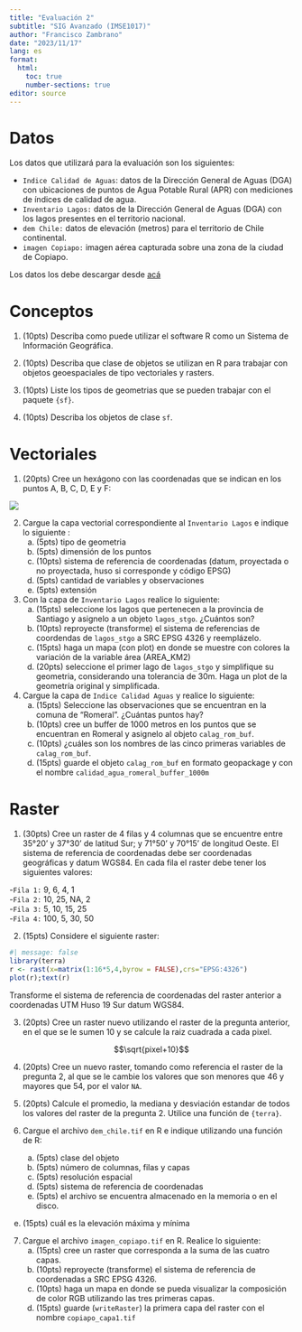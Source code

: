 ```yaml
---
title: "Evaluación 2"
subtitle: "SIG Avanzado (IMSE1017)"
author: "Francisco Zambrano"
date: "2023/11/17"
lang: es
format: 
  html:
    toc: true
    number-sections: true
editor: source
---
```


# Datos

Los datos que utilizará para la evaluación son los siguientes:

  - `Indice Calidad de Aguas`: datos de la Dirección General de Aguas (DGA) con ubicaciones de puntos de Agua Potable Rural (APR) con mediciones de índices de calidad de agua.  
  - `Inventario Lagos:` datos de la Dirección General de Aguas (DGA) con los lagos presentes en el territorio nacional.  
  - `dem Chile:` datos de elevación (metros) para el territorio de Chile continental.  
  - `imagen Copiapo:` imagen aérea capturada sobre una zona de la ciudad de Copiapo.
  
Los datos los debe descargar desde [acá](https://drive.google.com/file/d/1ngv-MBcbQRTD9q4Fd4L6AKSRkECIyJyW/view?usp=sharing)

# Conceptos

1. (10pts) Describa como puede utilizar el software R como un Sistema de Información Geográfica.

2. (10pts) Describa que clase de objetos se utilizan en R para trabajar con objetos geoespaciales de tipo vectoriales y rasters.

3. (10pts) Liste los tipos de geometrias que se pueden trabajar con el paquete `{sf}`.

4. (10pts) Describa los objetos de clase `sf`.

# Vectoriales

1. (20pts) Cree un hexágono con las coordenadas que se indican en los puntos A, B, C, D, E y F:

![](img/p_21_graf2.gif)

2. Cargue la capa vectorial correspondiente al  `Inventario Lagos` e indique lo siguiente :
    a) (5pts) tipo de geometria
    b) (5pts) dimensión de los puntos
    c) (10pts) sistema de referencia de coordenadas (datum, proyectada o no proyectada, huso si corresponde y código EPSG)
    d) (5pts) cantidad de variables y observaciones
    e) (5pts) extensión

3. Con la capa de `Inventario Lagos` realice lo siguiente:
    a) (15pts) seleccione los lagos que pertenecen a la provincia de Santiago y asignelo a un objeto `lagos_stgo`. ¿Cuántos son?
    b) (10pts) reproyecte (transforme) el sistema de referencias de coordendas de `lagos_stgo` a SRC EPSG 4326 y reemplázelo.
    c) (15pts) haga un mapa (con plot) en donde se muestre con colores la variación de la variable área (AREA_KM2)
    d) (20pts) seleccione el primer lago de `lagos_stgo` y simplifique su geometria, considerando una tolerancia de 30m. Haga un plot de la geometría original y simplificada.
    
4. Cargue la capa de `Indice Calidad Aguas` y realice lo siguiente:
    a) (15pts) Seleccione las observaciones que se encuentran en la comuna de "Romeral". ¿Cuántas puntos hay?
    b) (10pts) cree un buffer de 1000 metros en los puntos que se encuentran en Romeral y asignelo al objeto `calag_rom_buf`.
    c) (10pts) ¿cuáles son los nombres de las cinco primeras variables de `calag_rom_buf`. 
    d) (15pts) guarde el objeto `calag_rom_buf` en formato geopackage y con el nombre `calidad_agua_romeral_buffer_1000m`


# Raster

1. (30pts) Cree un raster de 4 filas y 4 columnas que se encuentre entre 35°20' y 37°30' de latitud Sur; y 71°50' y 70°15' de longitud Oeste. El sistema de referencia de coordenadas debe ser coordenadas geográficas y datum WGS84. En cada fila el raster debe tener los siguientes valores:

  -`Fila 1:` 9, 6, 4, 1  
  -`Fila 2:` 10, 25, NA, 2  
  -`Fila 3:` 5, 10, 15, 25  
  -`Fila 4:` 100, 5, 30, 50

2. (15pts) Considere el siguiente raster:

```r
#| message: false
library(terra)
r <- rast(x=matrix(1:16*5,4,byrow = FALSE),crs="EPSG:4326")
plot(r);text(r)
```

Transforme el sistema de referencia de coordenadas del raster anterior a coordenadas UTM Huso 19 Sur datum WGS84.

3. (20pts) Cree un raster nuevo utilizando el raster de la pregunta anterior, en el que se le sumen 10 y se calcule la raiz cuadrada a cada pixel. 

$$\sqrt{pixel+10}$$

4. (20pts) Cree un nuevo raster, tomando como referencia el raster de la pregunta 2, al que se le cambie los valores que son menores que 46 y mayores que 54, por el valor `NA`.

5. (20pts) Calcule el promedio, la mediana y desviación estandar de todos los valores del raster  de la pregunta 2. Utilice una función de `{terra}`.

6. Cargue el archivo `dem_chile.tif` en R e indique utilizando una función de R:
    a) (5pts) clase del objeto
    b) (5pts) número de columnas, filas y capas
    c) (5pts) resolución espacial
    d) (5pts) sistema de referencia de coordenadas 
    e) (5pts) el archivo se encuentra almacenado en la memoria o en el disco.
  e) (15pts) cuál es la elevación máxima y mínima

7. Cargue el archivo `imagen_copiapo.tif` en R. Realice lo siguiente:
    a) (15pts) cree un raster que corresponda a la suma de las cuatro capas.
    b) (10pts) reproyecte (transforme) el sistema de referencia de coordenadas a SRC EPSG 4326.
    c) (10pts) haga un mapa en donde se pueda visualizar la composición de color RGB utilizando las tres primeras capas.
    d) (15pts) guarde (`writeRaster`) la primera capa del raster con el nombre `copiapo_capa1.tif`